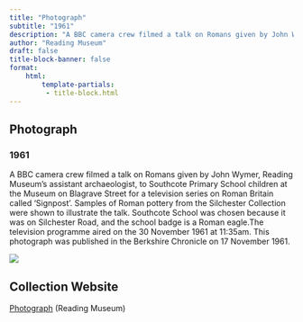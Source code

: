 ```yaml
---
title: "Photograph"
subtitle: "1961"
description: "A BBC camera crew filmed a talk on Romans given by John Wymer, Reading Museum's assistant archaeologist, to Southcote Primary School children at the Museum on Blagrave Street for a television series on Roman Britain called 'Signpost'. Samples of Roman pottery from the Silchester Collection were shown to illustrate the talk. Southcote School was chosen because it was on Silchester Road, and the school badge is a Roman eagle.The television programme aired on the 30 November 1961 at 11:35am.  This photograph was published in the Berkshire Chronicle on 17 November 1961."
author: "Reading Museum"
draft: false
title-block-banner: false
format:
    html:
        template-partials:
         - title-block.html
---
```

## Photograph
### 1961
A BBC camera crew filmed a talk on Romans given by John Wymer, Reading Museum's assistant archaeologist, to Southcote Primary School children at the Museum on Blagrave Street for a television series on Roman Britain called 'Signpost'. Samples of Roman pottery from the Silchester Collection were shown to illustrate the talk. Southcote School was chosen because it was on Silchester Road, and the school badge is a Roman eagle.The television programme aired on the 30 November 1961 at 11:35am.  This photograph was published in the Berkshire Chronicle on 17 November 1961.

::: {.column-margin}
<img src="/full/400,/0/default.jpg">

:::

## Collection Website
<a href="http://collections.readingmuseum.org.uk/index.asp?page=record&mwsquery=({search}=*{bbc})&filename=REDMG&hitsStart=24"/>Photograph</a> (Reading Museum)
